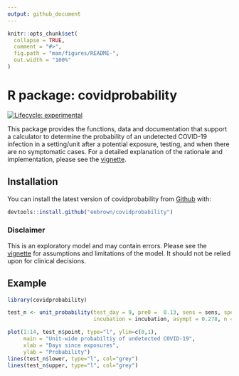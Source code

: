 ```yaml
---
output: github_document
---
```


<!-- README.md is generated from README.Rmd. Please edit that file -->

```r
knitr::opts_chunk$set(
  collapse = TRUE,
  comment = "#>",
  fig.path = "man/figures/README-",
  out.width = "100%"
)
```

# R package: covidprobability

<!-- badges: start -->
[![Lifecycle: experimental](https://img.shields.io/badge/lifecycle-experimental-orange.svg)](https://www.tidyverse.org/lifecycle/#experimental)
<!-- badges: end -->

This package provides the functions, data and documentation that support a 
calculator to determine the probability of an undetected COVID-19 infection in
a setting/unit after a potential exposure, testing, and when there are no 
symptomatic cases. For a detailed explanation of the rationale and 
implementation, please see the [vignette](https://eebrown.github.io/covidprobability/articles/unit-example.html).

## Installation

You can install the latest version of covidprobability from [Github](https://github.com/eebrown/covidprobability) with:

``` r
devtools::install.github("eebrown/covidprobability")
```

### Disclaimer

This is an exploratory model and may contain errors. Please see the [vignette](https://eebrown.github.io/covidprobability/articles/unit-example.html) for assumptions and limitations of the model. It should not be relied upon for clinical decisions.

## Example


```r
library(covidprobability)

test_n <- unit_probability(test_day = 9, pre0 =  0.13, sens = sens, spec = 1, 
                           incubation = incubation, asympt = 0.278, n = 10)

```


```r
plot(1:14, test_n$point, type="l", ylim=c(0,1),
     main = "Unit-wide probabiltiy of undetected COVID-19",
     xlab = "Days since exposures",
     ylab = "Probability")
lines(test_n$lower, type="l", col="grey")
lines(test_n$upper, type="l", col="grey")
```



